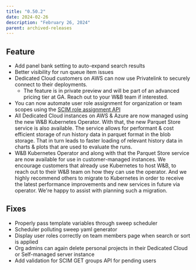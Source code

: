 ```yaml
---
title: "0.50.2"
date: 2024-02-26
description: "February 26, 2024"
parent: archived-releases
---
```



<Danger>
<Text/>
</Danger>

## Feature

* Add panel bank setting to auto-expand search results
* Better visibility for run queue item issues
* Dedicated Cloud customers on AWS can now use Privatelink to securely connect to their deployments. 
    * The feature is in private preview and will be part of an advanced pricing tier at GA. Reach out to your W&B team if interested.
* You can now automate user role assignment for organization or team scopes using the [SCIM role assignment API](https://docs.wandb.ai/platform/hosting/iam/scim/#assign-organization-level-role-to-user)
* All Dedicated Cloud instances on AWS & Azure are now managed using the new W&B Kubernetes Operator. With that, the new Parquet Store service is also available. The service allows for performant & cost efficient storage of run history data in parquet format in the blob storage. That in turn leads to faster loading of relevant history data in charts & plots that are used to evaluate the runs.
* W&B Kubernetes Operator and along with that the Parquet Store service are now available for use in customer-managed instances. We encourage customers that already use Kubernetes to host W&B, to reach out to their W&B team on how they can use the operator. And we highly recommend others to migrate to Kubernetes in order to receive the latest performance improvements and new services in future via operator. We're happy to assist with planning such a migration.

## Fixes

* Properly pass template variables through sweep scheduler
* Scheduler polluting sweep yaml generator
* Display user roles correctly on team members page when search or sort is applied
* Org admins can again delete personal projects in their Dedicated Cloud or Self-managed server instance
* Add validation for SCIM GET groups API for pending users
